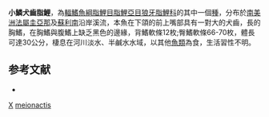 {{Speciesbox
| taxon = Cynodon(鱼类) meionactis
| binomial_authority = [[Géry|Géry]], [[Le_Bail|Le Bail]] & [[Keith|Keith]], 1829
| status = NE
}}

'''小鱗犬齒脂鯉'''，為[[輻鰭魚綱|輻鰭魚綱]][[脂鯉目|脂鯉目]][[脂鯉亞目|脂鯉亞目]][[狼牙脂鯉科|狼牙脂鯉科]]的其中一個[[種|種]]，分布於[[南美洲|南美洲]][[法屬圭亞那|法屬圭亞那]]及[[蘇利南|蘇利南]]沿岸溪流，本魚在下頜的前上嘴部具有一對大的犬齒，長的胸鰭，在胸鰭與腹鰭上缺乏黑色的邊緣，背鰭軟條12枚;臀鰭軟條66-70枚，體長可達30公分，棲息在河川淡水、半鹹水水域，以其他[[魚類|魚類]]為食，生活習性不明。

==参考文献==
{{refbegin}}
*{{FishBase_species|genus=Cynodon|species=meionactis|year=2013|month=8}}
{{refend}}
{{魚類小作品}}

{{Taxonbar}}
[[Category:1829年描述的鱼类|X]]
[[Category:犬齒脂鯉屬|meionactis]]